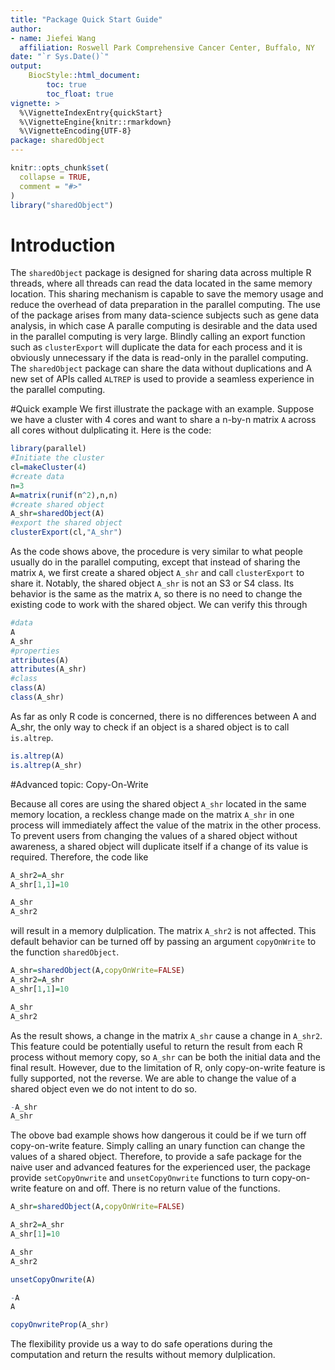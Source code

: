 ```yaml
---
title: "Package Quick Start Guide"
author: 
- name: Jiefei Wang
  affiliation: Roswell Park Comprehensive Cancer Center, Buffalo, NY
date: "`r Sys.Date()`"
output:
    BiocStyle::html_document:
        toc: true
        toc_float: true
vignette: >
  %\VignetteIndexEntry{quickStart}
  %\VignetteEngine{knitr::rmarkdown}
  %\VignetteEncoding{UTF-8}
package: sharedObject
---
```


```r
knitr::opts_chunk$set(
  collapse = TRUE,
  comment = "#>"
)
library("sharedObject")
```
# Introduction
The `sharedObject` package is designed for sharing data across multiple R threads, where all threads can read the data located in the same memory location. This sharing mechanism is capable to save the memory usage and reduce the overhead of data preparation in the parallel computing. The use of the package arises from many data-science subjects such as gene data analysis, in which case A paralle computing is desirable and the data used in the parallel computing is very large. Blindly calling an export function such as `clusterExport` will duplicate the data for each process and it is obviously unnecessary if the data is read-only in the parallel computing. The `sharedObject` package can share the data without duplications and A new set of APIs called `ALTREP` is used to provide a seamless experience in the parallel computing.

#Quick example
We first illustrate the package with an example. Suppose we have a cluster with 4 cores and want to share a n-by-n matrix `A` across all cores without dulplicating it. Here is the code:

```r
library(parallel)
#Initiate the cluster
cl=makeCluster(4)
#create data
n=3
A=matrix(runif(n^2),n,n)
#create shared object
A_shr=sharedObject(A)
#export the shared object
clusterExport(cl,"A_shr")
```
As the code shows above, the procedure is very similar to what people usually do in the parallel computing, except that instead of sharing the matrix `A`, we first create a shared object `A_shr` and call `clusterExport` to share it. Notably, the shared object `A_shr` is not an S3 or S4 class. Its behavior is the same as the matrix `A`, so there is no need to change the existing code to work with the shared object. We can verify this through
```r
#data
A
A_shr
#properties
attributes(A)
attributes(A_shr)
#class
class(A)
class(A_shr)
```
As far as only R code is concerned, there is no differences between A and A_shr, the only way to check if an object is a shared object is to call `is.altrep`.

```r
is.altrep(A)
is.altrep(A_shr)
```

#Advanced topic: Copy-On-Write

Because all cores are using the shared object `A_shr` located in the same memory location, a reckless change made on the matrix `A_shr` in one process will immediately affect the value of the matrix in the other process. To prevent users from changing the values of a shared object without awareness, a shared object will duplicate itself if a change of its value is required. Therefore, the code like

```r
A_shr2=A_shr
A_shr[1,1]=10

A_shr
A_shr2
```
will result in a memory dulplication. The matrix `A_shr2` is not affected. This default behavior can be turned off by passing an argument `copyOnWrite` to the function `sharedObject`.

```r
A_shr=sharedObject(A,copyOnWrite=FALSE)
A_shr2=A_shr
A_shr[1,1]=10

A_shr
A_shr2
```
As the result shows, a change in the matrix `A_shr` cause a change in `A_shr2`. This feature could be potentially useful to return the result from each R process without memory copy, so `A_shr` can be both the initial data and the final result. However, due to the limitation of R, only copy-on-write feature is fully supported, not the reverse. We are able to change the value of a shared object even we do not intent to do so.

```r
-A_shr
A_shr
```
The obove bad example shows how dangerous it could be if we turn off copy-on-write feature. Simply calling an unary function can change the values of a shared object. Therefore, to provide a safe package for the naive user and advanced features for the experienced user, the package provide `setCopyOnwrite` and `unsetCopyOnwrite` functions to turn copy-on-write feature on and off. There is no return value of the functions.

```r
A_shr=sharedObject(A,copyOnWrite=FALSE)

A_shr2=A_shr
A_shr[1]=10

A_shr
A_shr2

unsetCopyOnwrite(A)

-A
A

copyOnwriteProp(A_shr)
```
The flexibility provide us a way to do safe operations during the computation and return the results without memory dulplication.









